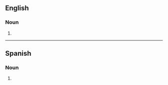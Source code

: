 {{also|dragqueens}}

==English==

===Noun===
{{head|en|noun form|head=[[drag]] [[queen]]s}}

# {{plural of|en|drag queen}}

----

==Spanish==

===Noun===
{{head|es|noun form|g=m-p|g2=f-p}}

# {{noun form of|es|drag queen||p}}